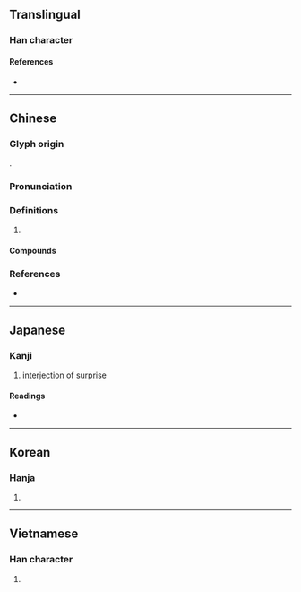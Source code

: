 {{character info}}
==Translingual==

===Han character===
{{Han char|rn=30|rad=口|as=06|sn=9|four=64040|canj=RTK|ids=⿰口艾}}

====References====
* {{Han ref|kx=0189.271|dkj=03628|hdz=10598.030|uh=54CE|ud=21710|bh=AB75|bd=43893}}

----

==Chinese==
{{zh-forms}}

===Glyph origin===
{{Han compound|口|艾|ls=psc|c1=s|c2=p|t1=mouth}}.

===Pronunciation===
{{zh-pron
|m=āi
|c=aai1,ai3
|h=pfs=ái
|md=
|mn=ai
|w=
|mc=y
|oc=y
|cat=interj
}}

===Definitions===
{{zh-hanzi}}

# {{n-g|[[interjection|Interjection]] of [[surprise]].}}

====Compounds====
{{zh-der|哎呀|哎喲}}

===References===
* {{R:yue:Hanzi}}

{{zh-cat|Elementary}}

----

==Japanese==

===Kanji===
{{ja-kanji|grade=|rs=口06}}

# [[interjection]] of [[surprise]]

====Readings====
* {{ja-readings
|on=がい, あい
}}

----

==Korean==

===Hanja===
{{ko-hanja|hangeul=애}}

# {{rfdef|ko|sort=口06}}

----

==Vietnamese==

===Han character===
{{vi-hantu|[[ngáy]], [[ngửi]]|rs=口06}}

# {{rfdef|vi|sort=口06}}